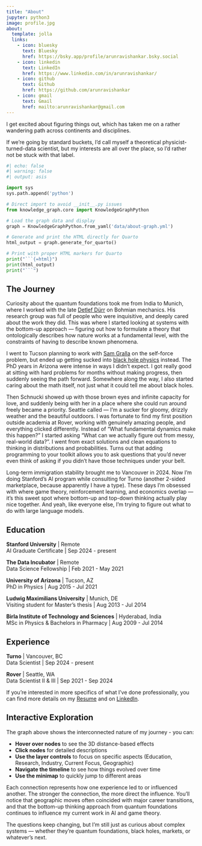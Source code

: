 ```yaml
---
title: "About"
jupyter: python3
image: profile.jpg
about:
  template: jolla
  links:
    - icon: bluesky
      text: Bluesky
      href: https://bsky.app/profile/arunravishankar.bsky.social
    - icon: linkedin
      text: LinkedIn
      href: https://www.linkedin.com/in/arunravishankar/
    - icon: github
      text: Github
      href: https://github.com/arunravishankar
    - icon: gmail
      text: Gmail
      href: mailto:arunravishankar@gmail.com
---
```


I get excited about figuring things out, which has taken me on a rather wandering path across continents and disciplines.

If we're going by standard buckets, I'd call myself a theoretical physicist-turned-data scientist, 
but my interests are all over the place, so I'd rather not be stuck with that label.

```python
#| echo: false
#| warning: false
#| output: asis

import sys
sys.path.append('python')

# Direct import to avoid __init__.py issues
from knowledge_graph.core import KnowledgeGraphPython

# Load the graph data and display
graph = KnowledgeGraphPython.from_yaml('data/about-graph.yml')

# Generate and print the HTML directly for Quarto
html_output = graph.generate_for_quarto()

# Print with proper HTML markers for Quarto
print("```{=html}")
print(html_output)
print("```")
```

## The Journey

Curiosity about the quantum foundations took me from India to Munich, where I worked with the late [Detlef Dürr](https://www.mathematik.uni-muenchen.de/~duerr/) 
on Bohmian mechanics. His research group was full of people who were inquisitive, and deeply cared about the work they did. 
This was where I started looking at systems with the bottom-up approach — figuring out how to formulate a 
theory that ontologically describes how nature works at a fundamental level, with the constraints of 
having to describe known phenomena.

I went to Tucson planning to work with [Sam Gralla](https://sgralla.arizona.edu/) on the self-force problem, but ended up getting sucked into 
[black hole physics](https://inspirehep.net/authors/1798223) instead. The PhD years in Arizona were intense in ways I didn't expect. 
I got really good at sitting with hard problems for months without making progress, 
then suddenly seeing the path forward. Somewhere along the way, I also started caring about the math itself, 
not just what it could tell me about black holes.

Then Schnucki showed up with those brown eyes and infinite capacity for love, and suddenly being with her 
in a place where she could run around freely became a priority. Seattle called — I'm a sucker for gloomy, 
drizzly weather and the beautiful outdoors. I was fortunate to find my first position outside academia at Rover, 
working with genuinely amazing people, and everything clicked differently. Instead of 
"What fundamental dynamics make this happen?" I started asking "What can we actually figure out from messy, 
real-world data?". I went from exact solutions and clean equations to thinking in distributions and probabilities. 
Turns out that adding programming to your toolkit allows you to ask questions that you'd never 
even think of asking if you didn't have those techniques under your belt.

Long-term immigration stability brought me to Vancouver in 2024. Now I'm doing Stanford's AI program while consulting for 
Turno (another 2-sided marketplace, because apparently I have a type). These days I'm obsessed with where game theory, 
reinforcement learning, and economics overlap — it's this sweet spot where bottom-up and top-down thinking actually 
play nice together. And yeah, like everyone else, I'm trying to figure out what to do with large language models.

## Education
**Stanford University** | Remote  
AI Graduate Certificate | Sep 2024 - present

**The Data Incubator** | Remote  
Data Science Fellowship | Feb 2021 - May 2021

**University of Arizona** | Tucson, AZ   
PhD in Physics | Aug 2015 - Jul 2021

**Ludwig Maximilians University** | Munich, DE  
Visiting student for Master's thesis | Aug 2013 - Jul 2014 

**Birla Institute of Technology and Sciences** | Hyderabad, India  
MSc in Physics & Bachelors in Pharmacy | Aug 2009 - Jul 2014

## Experience
**Turno** | Vancouver, BC  
Data Scientist | Sep 2024 - present

**Rover** | Seattle, WA  
Data Scientist II & III | Sep 2021 - Sep 2024

If you're interested in more specifics of what I've done professionally, you can find more details on my [Resume](https://arunravishankar.github.io/cv/) and on [LinkedIn](https://www.linkedin.com/in/arunravishankar/).

## Interactive Exploration

The graph above shows the interconnected nature of my journey - you can:

- **Hover over nodes** to see the 3D distance-based effects
- **Click nodes** for detailed descriptions
- **Use the layer controls** to focus on specific aspects (Education, Research, Industry, Current Focus, Geographic)
- **Navigate the timeline** to see how things evolved over time
- **Use the minimap** to quickly jump to different areas

Each connection represents how one experience led to or influenced another. The stronger the connection, the more direct the influence. You'll notice that geographic moves often coincided with major career transitions, and that the bottom-up thinking approach from quantum foundations continues to influence my current work in AI and game theory.

The questions keep changing, but I'm still just as curious about complex systems — whether they're quantum foundations, black holes, markets, or whatever's next.